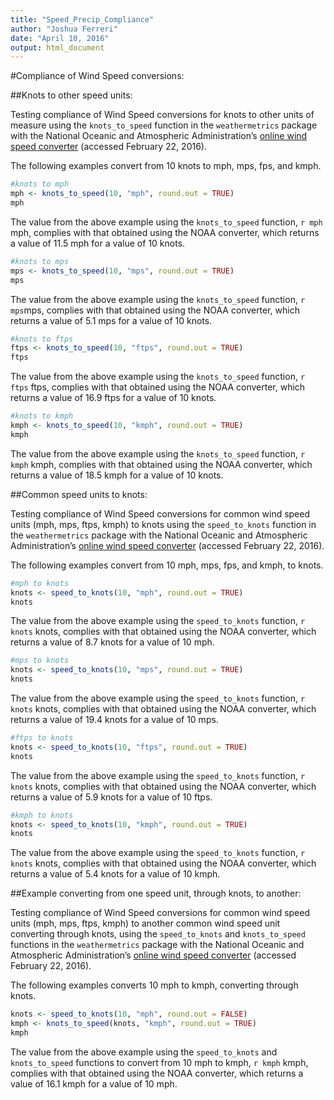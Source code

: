 ```yaml
---
title: "Speed_Precip_Compliance"
author: "Joshua Ferreri"
date: "April 10, 2016"
output: html_document
---
```


#Compliance of Wind Speed conversions:

##Knots to other speed units:

Testing compliance of Wind Speed conversions for knots to other units of measure using the `knots_to_speed` function in the `weathermetrics` package with the National Oceanic and Atmospheric Administration's [online wind speed converter](http://www.srh.noaa.gov/epz/?n=wxcalc_windconvert) (accessed February 22, 2016).

The following examples convert from 10 knots to mph, mps, fps, and kmph. 

```r
#knots to mph
mph <- knots_to_speed(10, "mph", round.out = TRUE)
mph
```

The value from the above example using the `knots_to_speed` function, `r mph` mph, complies with that obtained using the NOAA converter, which returns a value of 11.5 mph for a value of 10 knots.

```r
#knots to mps
mps <- knots_to_speed(10, "mps", round.out = TRUE)
mps
```

The value from the above example using the `knots_to_speed` function, `r mps`mps, complies with that obtained using the NOAA converter, which returns a value of 5.1 mps for a value of 10 knots.

```r
#knots to ftps
ftps <- knots_to_speed(10, "ftps", round.out = TRUE)
ftps
```

The value from the above example using the `knots_to_speed` function, `r ftps` ftps, complies with that obtained using the NOAA converter, which returns a value of 16.9 ftps for a value of 10 knots.

```r
#knots to kmph
kmph <- knots_to_speed(10, "kmph", round.out = TRUE)
kmph
```

The value from the above example using the `knots_to_speed` function, `r kmph` kmph, complies with that obtained using the NOAA converter, which returns a value of 18.5 kmph for a value of 10 knots.

##Common speed units to knots:

Testing compliance of Wind Speed conversions for common wind speed units (mph, mps, ftps, kmph) to knots using the `speed_to_knots` function in the `weathermetrics` package with the National Oceanic and Atmospheric Administration's [online wind speed converter](http://www.srh.noaa.gov/epz/?n=wxcalc_windconvert) (accessed February 22, 2016).

The following examples convert from 10 mph, mps, fps, and kmph, to knots. 

```r
#mph to knots
knots <- speed_to_knots(10, "mph", round.out = TRUE)
knots
```

The value from the above example using the `speed_to_knots` function, `r knots` knots, complies with that obtained using the NOAA converter, which returns a value of 8.7 knots for a value of 10 mph.

```r
#mps to knots
knots <- speed_to_knots(10, "mps", round.out = TRUE)
knots
```

The value from the above example using the `speed_to_knots` function, `r knots` knots, complies with that obtained using the NOAA converter, which returns a value of 19.4 knots for a value of 10 mps.

```r
#ftps to knots
knots <- speed_to_knots(10, "ftps", round.out = TRUE)
knots
```

The value from the above example using the `speed_to_knots` function, `r knots` knots, complies with that obtained using the NOAA converter, which returns a value of 5.9 knots for a value of 10 ftps.

```r
#kmph to knots
knots <- speed_to_knots(10, "kmph", round.out = TRUE)
knots
```

The value from the above example using the `speed_to_knots` function, `r knots` knots, complies with that obtained using the NOAA converter, which returns a value of 5.4 knots for a value of 10 kmph.

##Example converting from one speed unit, through knots, to another:

Testing compliance of Wind Speed conversions for common wind speed units (mph, mps, ftps, kmph) to another common wind speed unit converting through knots, using the `speed_to_knots` and `knots_to_speed` functions in the `weathermetrics` package with the National Oceanic and Atmospheric Administration's [online wind speed converter](http://www.srh.noaa.gov/epz/?n=wxcalc_windconvert) (accessed February 22, 2016).

The following examples converts 10 mph to kmph, converting through knots.

```r
knots <- speed_to_knots(10, "mph", round.out = FALSE)
kmph <- knots_to_speed(knots, "kmph", round.out = TRUE)
kmph
```

The value from the above example using the `speed_to_knots` and `knots_to_speed` functions to convert from 10 mph to kmph, `r kmph` kmph, complies with that obtained using the NOAA converter, which returns a value of 16.1 kmph for a value of 10 mph.
